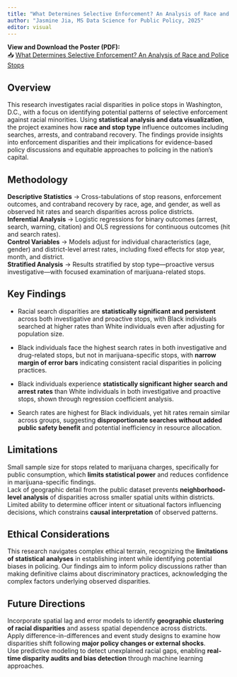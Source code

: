 ```yaml
---
title: "What Determines Selective Enforcement? An Analysis of Race and Police Stops"
author: "Jasmine Jia, MS Data Science for Public Policy, 2025"
editor: visual
---
```

 **View and Download the Poster (PDF):**  
📥 [What Determines Selective Enforcement? An Analysis of Race and Police Stops](_MDIScholars_Jia_ResearchPosterSpring2025.png)  


## Overview

This research investigates racial disparities in police stops in Washington, D.C., with a focus on identifying potential patterns of selective enforcement against racial minorities. Using **statistical analysis and data visualization**, the project examines how **race and stop type** influence outcomes including searches, arrests, and contraband recovery. The findings provide insights into enforcement disparities and their implications for evidence-based policy discussions and equitable approaches to policing in the nation's capital.

## Methodology

**Descriptive Statistics** → Cross-tabulations of stop reasons, enforcement outcomes, and contraband recovery by race, age, and gender, as well as observed hit rates and search disparities across police districts.\
**Inferential Analysis** → Logistic regressions for binary outcomes (arrest, search, warning, citation) and OLS regressions for continuous outcomes (hit and search rates).\
**Control Variables** → Models adjust for individual characteristics (age, gender) and district-level arrest rates, including fixed effects for stop year, month, and district.\
**Stratified Analysis** → Results stratified by stop type---proactive versus investigative---with focused examination of marijuana-related stops.

## Key Findings

-   Racial search disparities are **statistically significant and persistent** across both investigative and proactive stops, with Black individuals searched at higher rates than White individuals even after adjusting for population size.

-   Black individuals face the highest search rates in both investigative and drug-related stops, but not in marijuana-specific stops, with **narrow margin of error bars** indicating consistent racial disparities in policing practices.

-   Black individuals experience **statistically significant higher search and arrest rates** than White individuals in both investigative and proactive stops, shown through regression coefficient analysis.

-   Search rates are highest for Black individuals, yet hit rates remain similar across groups, suggesting **disproportionate searches without added public safety benefit** and potential inefficiency in resource allocation.

## Limitations

Small sample size for stops related to marijuana charges, specifically for public consumption, which **limits statistical power** and reduces confidence in marijuana-specific findings.\
Lack of geographic detail from the public dataset prevents **neighborhood-level analysis** of disparities across smaller spatial units within districts.\
Limited ability to determine officer intent or situational factors influencing decisions, which constrains **causal interpretation** of observed patterns.

## Ethical Considerations

This research navigates complex ethical terrain, recognizing the **limitations of statistical analyses** in establishing intent while identifying potential biases in policing. Our findings aim to inform policy discussions rather than making definitive claims about discriminatory practices, acknowledging the complex factors underlying observed disparities.

## Future Directions

Incorporate spatial lag and error models to identify **geographic clustering of racial disparities** and assess spatial dependence across districts.\
Apply difference-in-differences and event study designs to examine how disparities shift following **major policy changes or external shocks**.\
Use predictive modeling to detect unexplained racial gaps, enabling **real-time disparity audits and bias detection** through machine learning approaches.
